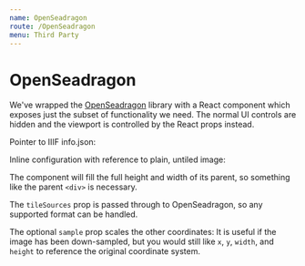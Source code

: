 ```yaml
---
name: OpenSeadragon
route: /OpenSeadragon
menu: Third Party
---
```



# OpenSeadragon

We've wrapped the [OpenSeadragon](https://openseadragon.github.io/) library
with a React component which exposes just the subset of functionality we need.
The normal UI controls are hidden and the viewport is controlled by the React props instead.

<Playground>
  <p>Pointer to IIIF info.json:</p>
  <div style={{width: '200px', height: '150px'}}>
    <OpenSeadragonComponent
      tileSources={[
        "https://libimages1.princeton.edu/loris/pudl0001%2F4609321%2Fs42%2F00000001.jp2/info.json"
      ]}
      sample={4}
      x={14000}
      y={23000}
      width={8000}
      height={6000}
    />
  </div>
  <p>Inline configuration with reference to plain, untiled image:</p>
  <div style={{width: '200px', height: '150px'}}>
    <OpenSeadragonComponent
      tileSources={[
        {
          type: 'image',
          url: 'http://gehlenborglab.org/assets/img/site/hero_backbay.jpg',
          buildPyramid: false,
        }
      ]}
      x={200}
      y={200}
      width={400}
      height={300}
    />
  </div>
</Playground>

The component will fill the full height and width of its parent,
so something like the parent `<div>` is necessary.

The `tileSources` prop is passed through to OpenSeadragon,
so any supported format can be handled.

The optional `sample` prop scales the other coordinates:
It is useful if the image has been down-sampled,
but you would still like `x`, `y`, `width`, and `height`
to reference the original coordinate system.
